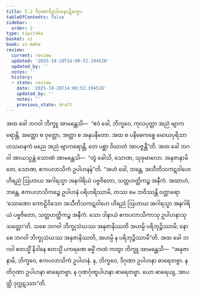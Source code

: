 ```yaml
---
title: 5.2 ဒိဂုဏာဒိဥပါဟနပဋိက္ခေပ
tableOfContents: false
sidebar:
  order: 2
type: tipitaka
basket: vi
book: vi-maha
review:
  current: review
  updated: '2025-10-20T14:00:52.194528'
  updated_by: ''
  notes: ''
  history:
  - state: review
    date: '2025-10-20T14:00:52.194528'
    updated_by: ''
    notes: ''
    previous_state: draft
---
```



<DynamicBreadcrumb />


<ReviewStatus review={frontmatter.review} showDetails={true} />

<HypothesisAnnotation frontmatter={frontmatter} />

<Division number="245" book="vi-maha" e="ch" v="3" p="272">

<Paragraph number="1147" book="vi-maha">
အထ ခေါ ဘဂဝါ ဘိက္ခူ အာမန္တေသိ—  “ဧဝံ ခေါ, ဘိက္ခဝေ, ကုလပုတ္တာ အညံ ဗျာကရောန္တိ, အတ္ထော စ ဝုတ္တော, အတ္တာ စ အနုပနီတော. အထ စ ပနိဓေကစ္စေ မောဃပုရိသာ ဟသမာနကံ မညေ အညံ ဗျာကရောန္တိ, တေ ပစ္ဆာ ဝိဃာတံ အာပဇ္ဇန္တီ”တိ. အထ ခေါ ဘဂဝါ အာယသ္မန္တံ သောဏံ အာမန္တေသိ—  “တွံ ခေါသိ, သောဏ, သုခုမာလော. အနုဇာနာမိ တေ, သောဏ, ဧကပလာသိကံ ဥပါဟနန်”တိ. “အဟံ ခေါ, ဘန္တေ, အသီတိသကဋဝါဟေ ဟိရညံ ဩဟာယ အဂါရသ္မာ အနဂါရိယံ ပဗ္ဗဇိတော, သတ္တဟတ္ထိကဉ္စ အနီကံ. အထာဟံ, ဘန္တေ, ဧကပလာသိကဉ္စေ ဥပါဟနံ ပရိဟရိဿာမိ, တဿ မေ ဘဝိဿန္တိ ဝတ္တာရော ‘သောဏော ကောဠိဝိသော အသီတိသကဋဝါဟေ ဟိရညံ ဩဟာယ အဂါရသ္မာ အနဂါရိယံ ပဗ္ဗဇိတော, သတ္တဟတ္ထိကဉ္စ အနီကံ. သော ဒါနာယံ ဧကပလာသိကာသု ဥပါဟနာသု သတ္တော’တိ. သစေ ဘဂဝါ ဘိက္ခုသံဃဿ အနုဇာနိဿတိ အဟမ္ပိ ပရိဘုဉ္ဇိဿာမိ; နော စေ ဘဂဝါ ဘိက္ခုသံဃဿ အနုဇာနိဿတိ, အဟမ္ပိ န ပရိဘုဉ္ဇိဿာမီ”တိ. အထ ခေါ ဘဂဝါ ဧတသ္မိံ နိဒါနေ ဧတသ္မိံ ပကရဏေ ဓမ္မိံ ကထံ ကတွာ ဘိက္ခူ အာမန္တေသိ—  “အနုဇာနာမိ, ဘိက္ခဝေ, ဧကပလာသိကံ ဥပါဟနံ. န, ဘိက္ခဝေ, ဒိဂုဏာ ဥပါဟနာ ဓာရေတဗ္ဗာ. န တိဂုဏာ ဥပါဟနာ ဓာရေတဗ္ဗာ. န ဂုဏင်္ဂုဏူပါဟနာ ဓာရေတဗ္ဗာ. ယော ဓာရေယျ, အာပတ္တိ ဒုက္ကဋဿာ”တိ.
</Paragraph>
</Division>